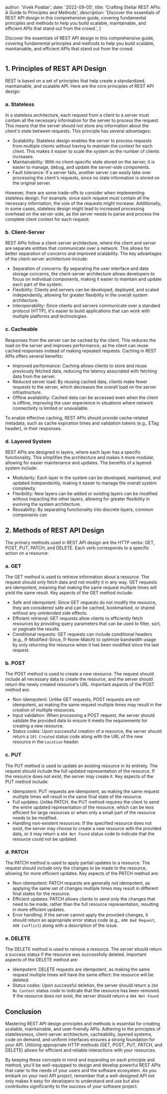 
  author: 'Vivek Poddar',
  date: '2022-09-05',
  title: 'Crafting Stellar REST APIs: A Guide to Principles and Methods',
  description:
    'Discover the essentials of REST API design in this comprehensive guide, covering fundamental principles and methods to help you build scalable, maintainable, and efficient APIs that stand out from the crowd.',
}


Discover the essentials of REST API design in this comprehensive guide, covering fundamental principles and methods to help you build scalable, maintainable, and efficient APIs that stand out from the crowd.

<Image src={rest} alt="" />

## 1. Principles of REST API Design

REST is based on a set of principles that help create a standardized, maintainable, and scalable API. Here are the core principles of REST API design:

### a. Stateless

In a stateless architecture, each request from a client to a server must contain all the necessary information for the server to process the request. This means that the server should not store any information about the client's state between requests. This principle has several advantages:

- Scalability: Stateless design enables the server to process requests from multiple clients without having to maintain the context for each client. This makes it easier to scale the system as the number of clients increases.
- Maintainability: With no client-specific state stored on the server, it is easier to manage, debug, and update the server-side components.
- Fault tolerance: If a server fails, another server can easily take over processing the client's requests, since no state information is stored on the original server.

However, there are some trade-offs to consider when implementing stateless design. For example, since each request must contain all the necessary information, the size of the requests might increase. Additionally, in some cases, stateless design might lead to increased processing overhead on the server-side, as the server needs to parse and process the complete client context for each request.

### b. Client-Server

REST APIs follow a client-server architecture, where the client and server are separate entities that communicate over a network. This allows for better separation of concerns and improved scalability. The key advantages of the client-server architecture include:

- Separation of concerns: By separating the user interface and data storage concerns, the client-server architecture allows developers to focus on individual components, making it easier to maintain and update each part of the system.
- Flexibility: Clients and servers can be developed, deployed, and scaled independently, allowing for greater flexibility in the overall system architecture.
- Interoperability: Since clients and servers communicate over a standard protocol (HTTP), it's easier to build applications that can work with multiple platforms and technologies.

### c. Cacheable

Responses from the server can be cached by the client. This reduces the load on the server and improves performance, as the client can reuse cached responses instead of making repeated requests. Caching in REST APIs offers several benefits:

- Improved performance: Caching allows clients to store and reuse previously fetched data, reducing the latency associated with fetching data from the server.
- Reduced server load: By reusing cached data, clients make fewer requests to the server, which decreases the overall load on the server infrastructure.
- Offline availability: Cached data can be accessed even when the client is offline, improving the user experience in situations where network connectivity is limited or unavailable.

To enable effective caching, REST APIs should provide cache-related metadata, such as cache expiration times and validation tokens (e.g., ETag header), in their responses.

### d. Layered System

REST APIs are designed in layers, where each layer has a specific functionality. This simplifies the architecture and makes it more modular, allowing for easier maintenance and updates. The benefits of a layered system include:

- Modularity: Each layer in the system can be developed, maintained, and updated independently, making it easier to manage the overall system complexity.
- Flexibility: New layers can be added or existing layers can be modified without impacting the other layers, allowing for greater flexibility in evolving the system architecture.
- Reusability: By separating functionality into discrete layers, common components can

## 2. Methods of REST API Design

The primary methods used in REST API design are the HTTP verbs: GET, POST, PUT, PATCH, and DELETE. Each verb corresponds to a specific action on a resource:

### a. GET

The GET method is used to retrieve information about a resource. The request should only fetch data and not modify it in any way. GET requests are idempotent, meaning that making the same request multiple times will yield the same result. Key aspects of the GET method include:

- Safe and idempotent: Since GET requests do not modify the resource, they are considered safe and can be cached, bookmarked, or shared without any unintended side effects.
- Efficient retrieval: GET requests allow clients to efficiently fetch resources by providing query parameters that can be used to filter, sort, or paginate the results.
- Conditional requests: GET requests can include conditional headers (e.g., If-Modified-Since, If-None-Match) to optimize bandwidth usage by only returning the resource when it has been modified since the last request.

### b. POST

The POST method is used to create a new resource. The request should include all necessary data to create the resource, and the server should return the newly created resource's URL. Important aspects of the POST method are:

- Non-idempotent: Unlike GET requests, POST requests are not idempotent, as making the same request multiple times may result in the creation of multiple resources.
- Input validation: When processing a POST request, the server should validate the provided data to ensure it meets the requirements for creating a new resource.
- Status codes: Upon successful creation of a resource, the server should return a `201 Created` status code along with the URL of the new resource in the `Location` header.

### c. PUT

The PUT method is used to update an existing resource in its entirety. The request should include the full updated representation of the resource. If the resource does not exist, the server may create it. Key aspects of the PUT method include:

- Idempotent: PUT requests are idempotent, as making the same request multiple times will result in the same final state of the resource.
- Full updates: Unlike PATCH, the PUT method requires the client to send the entire updated representation of the resource, which can be less efficient for large resources or when only a small part of the resource needs to be modified.
- Handling non-existent resources: If the specified resource does not exist, the server may choose to create a new resource with the provided data, or it may return a `404 Not Found` status code to indicate that the resource could not be updated.

### d. PATCH

The PATCH method is used to apply partial updates to a resource. The request should include only the changes to be made to the resource, allowing for more efficient updates. Key aspects of the PATCH method are:

- Non-idempotent: PATCH requests are generally not idempotent, as applying the same set of changes multiple times may result in different final states for the resource.
- Efficient updates: PATCH allows clients to send only the changes that need to be made, rather than the full resource representation, resulting in more efficient updates.
- Error handling: If the server cannot apply the provided changes, it should return an appropriate error status code (e.g., `400 Bad Request`, `409 Conflict`) along with a description of the issue.

### e. DELETE

The DELETE method is used to remove a resource. The server should return a success status if the resource was successfully deleted. Important aspects of the DELETE method are:

- Idempotent: DELETE requests are idempotent, as making the same request multiple times will have the same effect: the resource will be deleted.
- Status codes: Upon successful deletion, the server should return a `204 No Content` status code to indicate that the resource has been removed. If the resource does not exist, the server should return a `404 Not Found`

## Conclusion

Mastering REST API design principles and methods is essential for creating scalable, maintainable, and user-friendly APIs. Adhering to the principles of statelessness, client-server architecture, cacheability, layered systems, code on demand, and uniform interfaces ensures a strong foundation for your API. Utilizing appropriate HTTP methods (GET, POST, PUT, PATCH, and DELETE) allows for efficient and reliable interactions with your resources.

By keeping these concepts in mind and expanding on each principle and method, you'll be well-equipped to design and develop powerful REST APIs that cater to the needs of your users and the software ecosystem. As you embark on your next API project, remember that a well-designed API not only makes it easy for developers to understand and use but also contributes significantly to the success of your software project.
